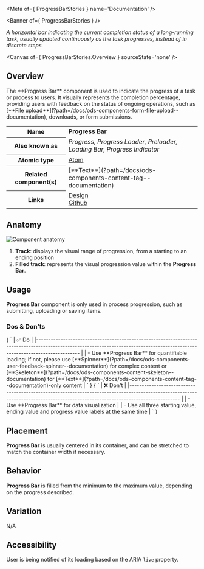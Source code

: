 
<Meta of={ ProgressBarStories } name='Documentation' />

<Banner of={ ProgressBarStories } />

_A horizontal bar indicating the current completion status of a long-running task, usually updated continuously as the task progresses, instead of in discrete steps._

<Canvas of={ ProgressBarStories.Overview } sourceState='none' />

## Overview
<div>
  <div id='description'>
    The **Progress Bar** component is used to indicate the progress of a task or process to users. It visually
    represents the completion percentage, providing users with feedback on the status of ongoing operations, such as
    [**File upload**](?path=/docs/ods-components-form-file-upload--documentation), downloads, or form submissions.
  </div>
  <table>
    <tbody>
    <tr>
      <th scope="row">Name</th>
      <td><strong>Progress Bar</strong></td>
    </tr>
    <tr>
      <th scope="row">Also known as</th>
      <td><em>Progress, Progress Loader, Preloader, Loading Bar, Progress Indicator</em></td>
    </tr>
    <tr>
      <th scope="row">Atomic type</th>
      <td>
        <a href='https://atomicdesign.bradfrost.com/chapter-2/#atoms'>Atom<OdsIcon
          name={ ODS_ICON_NAME.externalLink }
          style={ { fontSize: '.7rem', paddingLeft: '.3rem', paddingRight: '.2rem' } }></OdsIcon></a>
      </td>
    </tr>
    <tr>
      <th scope="row">Related component(s)</th>
      <td>
        [**Text**](?path=/docs/ods-components-content-tag--documentation)
      </td>
    </tr>
    <tr>
      <th scope="row">Links</th>
      <td>
        <a href='https://www.figma.com/proto/tIKzHa5KvHHyosgIgyBswB/Design-Tokens'>Design<OdsIcon
          name={ ODS_ICON_NAME.externalLink }
          style={ { fontSize: '.7rem', paddingLeft: '.3rem', paddingRight: '.2rem' } }></OdsIcon></a><br />
        <a href='https://github.com/ovh/design-system/tree/master/packages/components/src/progress-bar'>Github<OdsIcon
          name={ ODS_ICON_NAME.externalLink }
          style={ { fontSize: '.7rem', paddingLeft: '.3rem', paddingRight: '.2rem' } }></OdsIcon></a>
      </td>
    </tr>
    </tbody>
  </table>
</div>

## Anatomy

![Component anatomy](components/progress-bar/anatomy.png "Component anatomy")

1. **Track**: displays the visual range of progression, from a starting to an ending position
2. **Filled track**: represents the visual progression value within the **Progress Bar**.

## Usage

**Progress Bar** component is only used in process progression, such as submitting, uploading or saving items.

### Dos & Don'ts
<Markdown>
  { `
| ✅ Do                                                                                                                                                                                                                                                                                                                                    |
|------------------------------------------------------------------------------------------------------------------------------------------------------------------------------                                                                                                                                                          |
| - Use **Progress Bar** for quantifiable loading; if not, please use [**Spinner**](?path=/docs/ods-components-user-feedback-spinner--documentation) for complex content or [**Skeleton**](?path=/docs/ods-components-content-skeleton--documentation) for [**Text**](?path=/docs/ods-components-content-tag--documentation)-only content |
` }
</Markdown>
<Markdown>
  { `
| ❌ Don't                                                                                                                                                                          |
|-------------------------------------------------------------------------------------------------------------------------------------------------------------------------------- |
| - Use **Progress Bar** for data visualization                                                                                                                                    |
| - Use all three starting value, ending value and progress value labels at the same time                                                                                          |
` }
</Markdown>

## Placement

**Progress Bar** is usually centered in its container, and can be stretched to match the container width if necessary.

## Behavior

**Progress Bar** is filled from the minimum to the maximum value, depending on the progress described.

## Variation

N/A

## Accessibility

User is being notified of its loading based on the ARIA `live` property.
